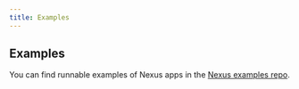 ```yaml
---
title: Examples
---
```


## Examples

You can find runnable examples of Nexus apps in the [Nexus examples repo](https://nxs.li/learn/examples).
